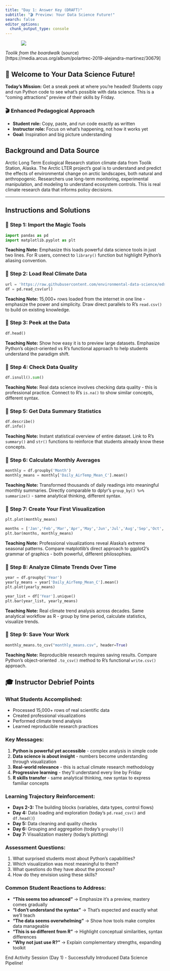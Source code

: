 ```yaml
---
title: "Day 1: Answer Key (DRAFT)"
subtitle: "🎬 Preview: Your Data Science Future!"
search: false
editor_options: 
  chunk_output_type: console
---
```


::: {style="width: 80%; margin: auto;"}
![](https://media.arcus.org/files/styles/juicebox_medium/public/ima/images/Martinez_IMG_4771.jpg?itok=V5IY36X3)
:::

:::{.gray-text .center-text}
*Toolik from the boardwalk* (source)[https://media.arcus.org/album/polartrec-2019-alejandra-martinez/30679]
:::

## 🎯 **Welcome to Your Data Science Future!**

**Today's Mission:** Get a sneak peek at where you're headed! Students copy and run Python code to see what's possible with data science. This is a "coming attractions" preview of their skills by Friday.

### 🎬 **Enhanced Pedagogical Approach**
- **Student role:** Copy, paste, and run code exactly as written
- **Instructor role:** Focus on what's happening, not how it works yet
- **Goal:** Inspiration and big picture understanding

## Background and Data Source

Arctic Long Term Ecological Research station climate data from Toolik Station, Alaska. The Arctic LTER project's goal is to understand and predict the effects of environmental change on arctic landscapes, both natural and anthropogenic. Researchers use long-term monitoring, experimental manipulation, and modeling to understand ecosystem controls. This is real climate research data that informs policy decisions.

---

## Instructions and Solutions

### 🚀 **Step 1: Import the Magic Tools**

```python
import pandas as pd
import matplotlib.pyplot as plt
```

**Teaching Note:** Emphasize this loads powerful data science tools in just two lines. For R users, connect to `library()` function but highlight Python's aliasing convention.

### 🚀 **Step 2: Load Real Climate Data**

```python
url = 'https://raw.githubusercontent.com/environmental-data-science/eds217-day0-comp/main/data/raw_data/toolik_weather.csv'
df = pd.read_csv(url)
```

**Teaching Note:** 15,000+ rows loaded from the internet in one line - emphasize the power and simplicity. Draw direct parallels to R's `read.csv()` to build on existing knowledge.

### 🚀 **Step 3: Peek at the Data**

```python
df.head()
```

**Teaching Note:** Show how easy it is to preview large datasets. Emphasize Python's object-oriented vs R's functional approach to help students understand the paradigm shift.

### 🚀 **Step 4: Check Data Quality**

```python
df.isnull().sum()
```

**Teaching Note:** Real data science involves checking data quality - this is professional practice. Connect to R's `is.na()` to show similar concepts, different syntax.

### 🚀 **Step 5: Get Data Summary Statistics**

```python
df.describe()
df.info()
```

**Teaching Note:** Instant statistical overview of entire dataset. Link to R's `summary()` and `str()` functions to reinforce that students already know these concepts.

### 🚀 **Step 6: Calculate Monthly Averages**

```python
monthly = df.groupby('Month')
monthly_means = monthly['Daily_AirTemp_Mean_C'].mean()
```

**Teaching Note:** Transformed thousands of daily readings into meaningful monthly summaries. Directly comparable to dplyr's `group_by() %>% summarize()` - same analytical thinking, different syntax.

### 🚀 **Step 7: Create Your First Visualization**

```python
plt.plot(monthly_means)
```

```python
months = ['Jan','Feb','Mar','Apr','May','Jun','Jul','Aug','Sep','Oct','Nov','Dec']
plt.bar(months, monthly_means)
```

**Teaching Note:** Professional visualizations reveal Alaska's extreme seasonal patterns. Compare matplotlib's direct approach to ggplot2's grammar of graphics - both powerful, different philosophies.

### 🚀 **Step 8: Analyze Climate Trends Over Time**

```python
year = df.groupby('Year')
yearly_means = year['Daily_AirTemp_Mean_C'].mean()
plt.plot(yearly_means)
```

```python
year_list = df['Year'].unique()
plt.bar(year_list, yearly_means)
```

**Teaching Note:** Real climate trend analysis across decades. Same analytical workflow as R - group by time period, calculate statistics, visualize trends.

### 🚀 **Step 9: Save Your Work**

```python
monthly_means.to_csv("monthly_means.csv", header=True)
```

**Teaching Note:** Reproducible research requires saving results. Compare Python's object-oriented `.to_csv()` method to R's functional `write.csv()` approach.

## 🎓 **Instructor Debrief Points**

### **What Students Accomplished:**
- Processed 15,000+ rows of real scientific data
- Created professional visualizations
- Performed climate trend analysis
- Learned reproducible research practices

### **Key Messages:**
1. **Python is powerful yet accessible** - complex analysis in simple code
2. **Data science is about insight** - numbers become understanding through visualization
3. **Real-world relevance** - this is actual climate research methodology
4. **Progressive learning** - they'll understand every line by Friday
5. **R skills transfer** - same analytical thinking, new syntax to express familiar concepts

### **Learning Trajectory Reinforcement:**
- **Days 2-3:** The building blocks (variables, data types, control flows)
- **Day 4:** Data loading and exploration (today's `pd.read_csv()` and `df.head()`)
- **Day 5:** Data cleaning and quality checks
- **Day 6:** Grouping and aggregation (today's `groupby()`)
- **Day 7:** Visualization mastery (today's plotting)

### **Assessment Questions:**
1. What surprised students most about Python's capabilities?
2. Which visualization was most meaningful to them?
3. What questions do they have about the process?
4. How do they envision using these skills?

### **Common Student Reactions to Address:**
- **"This seems too advanced"** → Emphasize it's a preview, mastery comes gradually
- **"I don't understand the syntax"** → That's expected and exactly what we'll teach  
- **"The data seems overwhelming"** → Show how tools make complex data manageable
- **"This is so different from R"** → Highlight conceptual similarities, syntax differences
- **"Why not just use R?"** → Explain complementary strengths, expanding toolkit

::: {.center-text .body-text-xl .teal-text}
End Activity Session (Day 1) - Successfully Introduced Data Science Pipeline!
::: 